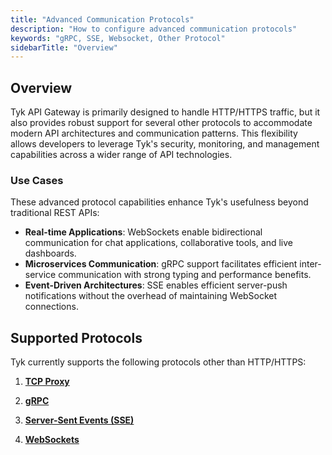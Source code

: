 ```yaml
---
title: "Advanced Communication Protocols"
description: "How to configure advanced communication protocols"
keywords: "gRPC, SSE, Websocket, Other Protocol"
sidebarTitle: "Overview"
---
```


## Overview

Tyk API Gateway is primarily designed to handle HTTP/HTTPS traffic, but it also provides robust support for several other protocols to accommodate modern API architectures and communication patterns. This flexibility allows developers to leverage Tyk's security, monitoring, and management capabilities across a wider range of API technologies.

### Use Cases

These advanced protocol capabilities enhance Tyk's usefulness beyond traditional REST APIs:

-   **Real-time Applications**: WebSockets enable bidirectional communication for chat applications, collaborative tools, and live dashboards.
-   **Microservices Communication**: gRPC support facilitates efficient inter-service communication with strong typing and performance benefits.
-   **Event-Driven Architectures**: SSE enables efficient server-push notifications without the overhead of maintaining WebSocket connections.

## Supported Protocols

Tyk currently supports the following protocols other than HTTP/HTTPS:

1. **[TCP Proxy](/key-concepts/tcp-proxy)**

2. **[gRPC](/key-concepts/grpc-proxy)**

3. **[Server-Sent Events (SSE)](/advanced-configuration/sse-proxy)**

4. **[WebSockets](/advanced-configuration/websockets)**
